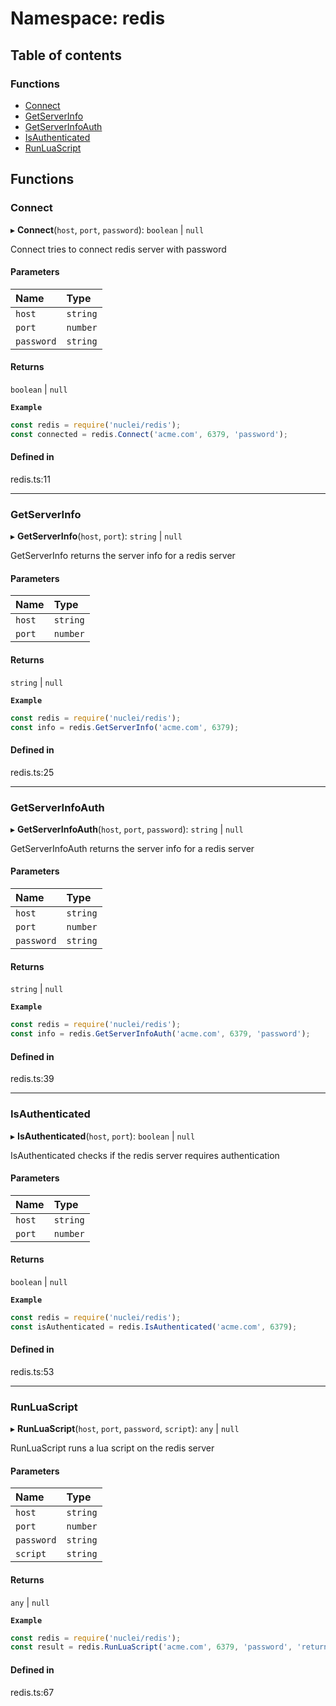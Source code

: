 # Namespace: redis

## Table of contents

### Functions

- [Connect](/templates/protocols/javascript/modules/redis.md#connect)
- [GetServerInfo](/templates/protocols/javascript/modules/redis.md#getserverinfo)
- [GetServerInfoAuth](/templates/protocols/javascript/modules/redis.md#getserverinfoauth)
- [IsAuthenticated](/templates/protocols/javascript/modules/redis.md#isauthenticated)
- [RunLuaScript](/templates/protocols/javascript/modules/redis.md#runluascript)

## Functions

### Connect

▸ **Connect**(`host`, `port`, `password`): `boolean` \| ``null``

Connect tries to connect redis server with password

#### Parameters

| Name | Type |
| :------ | :------ |
| `host` | `string` |
| `port` | `number` |
| `password` | `string` |

#### Returns

`boolean` \| ``null``

**`Example`**

```javascript
const redis = require('nuclei/redis');
const connected = redis.Connect('acme.com', 6379, 'password');
```

#### Defined in

redis.ts:11

___

### GetServerInfo

▸ **GetServerInfo**(`host`, `port`): `string` \| ``null``

GetServerInfo returns the server info for a redis server

#### Parameters

| Name | Type |
| :------ | :------ |
| `host` | `string` |
| `port` | `number` |

#### Returns

`string` \| ``null``

**`Example`**

```javascript
const redis = require('nuclei/redis');
const info = redis.GetServerInfo('acme.com', 6379);
```

#### Defined in

redis.ts:25

___

### GetServerInfoAuth

▸ **GetServerInfoAuth**(`host`, `port`, `password`): `string` \| ``null``

GetServerInfoAuth returns the server info for a redis server

#### Parameters

| Name | Type |
| :------ | :------ |
| `host` | `string` |
| `port` | `number` |
| `password` | `string` |

#### Returns

`string` \| ``null``

**`Example`**

```javascript
const redis = require('nuclei/redis');
const info = redis.GetServerInfoAuth('acme.com', 6379, 'password');
```

#### Defined in

redis.ts:39

___

### IsAuthenticated

▸ **IsAuthenticated**(`host`, `port`): `boolean` \| ``null``

IsAuthenticated checks if the redis server requires authentication

#### Parameters

| Name | Type |
| :------ | :------ |
| `host` | `string` |
| `port` | `number` |

#### Returns

`boolean` \| ``null``

**`Example`**

```javascript
const redis = require('nuclei/redis');
const isAuthenticated = redis.IsAuthenticated('acme.com', 6379);
```

#### Defined in

redis.ts:53

___

### RunLuaScript

▸ **RunLuaScript**(`host`, `port`, `password`, `script`): `any` \| ``null``

RunLuaScript runs a lua script on the redis server

#### Parameters

| Name | Type |
| :------ | :------ |
| `host` | `string` |
| `port` | `number` |
| `password` | `string` |
| `script` | `string` |

#### Returns

`any` \| ``null``

**`Example`**

```javascript
const redis = require('nuclei/redis');
const result = redis.RunLuaScript('acme.com', 6379, 'password', 'return redis.call("get", KEYS[1])');
```

#### Defined in

redis.ts:67
